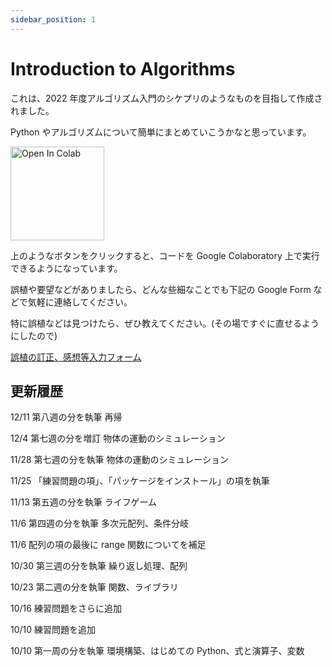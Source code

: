 ```yaml
---
sidebar_position: 1
---
```


# Introduction to Algorithms

これは、2022 年度アルゴリズム入門のシケプリのようなものを目指して作成されました。

Python やアルゴリズムについて簡単にまとめていこうかなと思っています。

<img
  src="https://colab.research.google.com/assets/colab-badge.svg"
  alt="Open In Colab"
  width="150"
/>

上のようなボタンをクリックすると、コードを Google Colaboratory 上で実行できるようになっています。

誤植や要望などがありましたら、どんな些細なことでも下記の Google Form などで気軽に連絡してください。

特に誤植などは見つけたら、ぜひ教えてください。(その場ですぐに直せるようにしたので)

[誤植の訂正、感想等入力フォーム](https://forms.gle/QrtQh7TLPPF6dGci7)

## 更新履歴

12/11 第八週の分を執筆 再帰

12/4 第七週の分を増訂 物体の運動のシミュレーション

11/28 第七週の分を執筆 物体の運動のシミュレーション

11/25 「練習問題の項」、「パッケージをインストール」の項を執筆

11/13 第五週の分を執筆 ライフゲーム

11/6 第四週の分を執筆 多次元配列、条件分岐

11/6 配列の項の最後に range 関数についてを補足

10/30 第三週の分を執筆 繰り返し処理、配列

10/23 第二週の分を執筆 関数、ライブラリ

10/16 練習問題をさらに追加

10/10 練習問題を追加

10/10 第一周の分を執筆 環境構築、はじめての Python、式と演算子、変数
